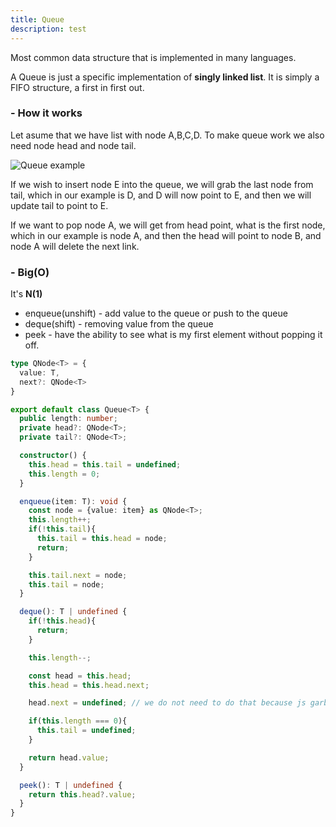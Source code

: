 ```yaml
---
title: Queue
description: test
---
```


<Callout>Most common data structure that is implemented in many languages.</Callout>

A Queue is just a specific implementation of **singly linked list**. It is simply a FIFO structure, a first in first out.

<h3 className="text-lg font-semibold">- How it works</h3>

Let asume that we have list with node A,B,C,D. To make queue work we also need node head and node tail. 

<img src="/images/algorithms/queueBase.png" alt="Queue example" className="my-6" />

If we wish to insert node E into the queue, we will grab the last node from tail, which in our example is D, and D will now point to E, and then we will update tail to point to E.

If we want to pop node A, we will get from head point, what is the first node, which in our example is node A, and then the head will point to node B, and node A will delete the next link.

<h3 className="text-lg font-semibold mt-7">- Big(O)</h3>

It's **N(1)**

- enqueue(unshift) - add value to the queue or push to the queue
- deque(shift) - removing value from the queue
- peek - have the ability to see what is my first element without popping it off.


```ts
type QNode<T> = {
  value: T,
  next?: QNode<T>
}

export default class Queue<T> {
  public length: number;
  private head?: QNode<T>;
  private tail?: QNode<T>;

  constructor() {
    this.head = this.tail = undefined;
    this.length = 0;
  }

  enqueue(item: T): void {
    const node = {value: item} as QNode<T>;
    this.length++;
    if(!this.tail){
      this.tail = this.head = node;
      return;
    }

    this.tail.next = node;
    this.tail = node;
  }

  deque(): T | undefined {
    if(!this.head){
      return;
    }

    this.length--;

    const head = this.head;
    this.head = this.head.next;

    head.next = undefined; // we do not need to do that because js garbage collection will remove value head.

    if(this.length === 0){
      this.tail = undefined;
    }

    return head.value;
  }

  peek(): T | undefined {
    return this.head?.value;
  }
}
```